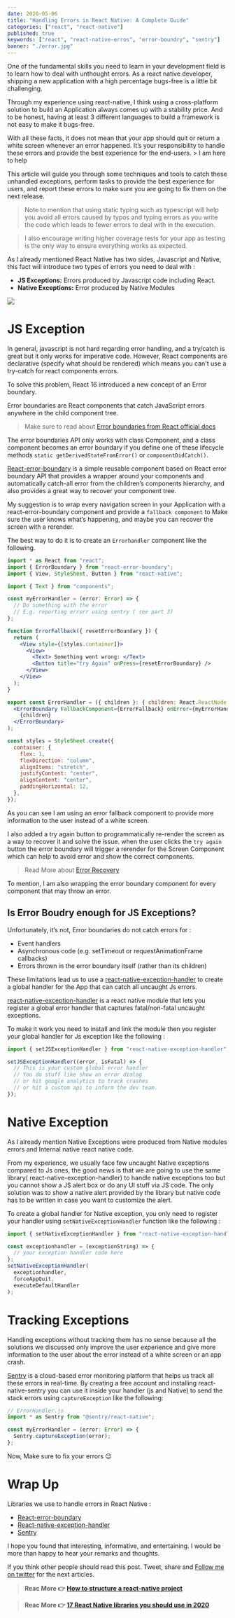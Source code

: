 ```yaml
---
date: 2020-05-06
title: "Handling Errors in React Native: A Complete Guide"
categories: ["react", "react-native"]
published: true
keywords: ["react", "react-native-erros", "error-boundry", "sentry"]
banner: "./error.jpg"
---
```


One of the fundamental skills you need to learn in your development field is to learn how to deal with unthought errors. As a react native developer, shipping a new application with a high percentage bugs-free is a little bit challenging.

Through my experience using react-native, I think using a cross-platform solution to build an Application always comes up with a stability price. And to be honest, having at least 3 different languages to build a framework is not easy to make it bugs-free.

With all these facts, it does not mean that your app should quit or return a white screen whenever an error happened. It’s your responsibility to handle these errors and provide the best experience for the end-users. > I am here to help

This article will guide you through some techniques and tools to catch these unhandled exceptions, perform tasks to provide the best experience for users, and report these errors to make sure you are going to fix them on the next release.

> Note to mention that using static typing such as typescript will help you avoid all errors caused by typos and typing errors as you write the code which leads to fewer errors to deal with in the execution.

> I also encourage writing higher coverage tests for your app as testing is the only way to ensure everything works as expected.

As I already mentioned React Native has two sides, Javascript and Native, this fact will introduce two types of errors you need to deal with :

- **JS Exceptions:** Errors produced by Javascript code including React.
- **Native Exceptions:** Error produced by Native Modules

![](https://media.giphy.com/media/3o7TKUM3IgJBX2as9O/giphy.gif)

# JS Exception

In general, javascript is not hard regarding error handling, and a try/catch is great but it only works for imperative code. However, React components are declarative (specify what should be rendered) which means you can't use a try-catch for react components errors.

To solve this problem, React 16 introduced a new concept of an Error boundary.

Error boundaries are React components that catch JavaScript errors anywhere in the child component tree.

> Make sure to read about [Error boundaries from React official docs](https://reactjs.org/docs/error-boundaries.html)

The error boundaries API only works with class Component, and a class component becomes an error boundary if you define one of these lifecycle methods `static getDerivedStateFromError()` or `componentDidCatch()`.

[React-error-boundary](https://github.com/bvaughn/react-error-boundary) is a simple reusable component based on React error boundary API that provides a wrapper around your components and automatically catch-all error from the children’s components hierarchy, and also provides a great way to recover your component tree.

My suggestion is to wrap every navigation screen in your Application with a react-error-boundary component and provide a `fallback component` to Make sure the user knows what’s happening, and maybe you can recover the screen with a rerender.

The best way to do it is to create an `Errorhandler` component like the following.

```jsx
import * as React from "react";
import { ErrorBoundary } from "react-error-boundary";
import { View, StyleSheet, Button } from "react-native";

import { Text } from "components";

const myErrorHandler = (error: Error) => {
  // Do something with the error
  // E.g. reporting errorr using sentry ( see part 3)
};

function ErrorFallback({ resetErrorBoundary }) {
  return (
    <View style={[styles.container]}>
      <View>
        <Text> Something went wrong: </Text>
        <Button title="try Again" onPress={resetErrorBoundary} />
      </View>
    </View>
  );
}

export const ErrorHandler = ({ children }: { children: React.ReactNode }) => (
  <ErrorBoundary FallbackComponent={ErrorFallback} onError={myErrorHandler}>
    {children}
  </ErrorBoundary>
);

const styles = StyleSheet.create({
  container: {
    flex: 1,
    flexDirection: "column",
    alignItems: "stretch",
    justifyContent: "center",
    alignContent: "center",
    paddingHorizontal: 12,
  },
});
```

As you can see I am using an error fallback component to provide more information to the user instead of a white screen.

I also added a try again button to programmatically re-render the screen as a way to recover it and solve the issue. when the user clicks the `try again` button the error boundary will trigger a rerender for the Screen Component which can help to avoid error and show the correct components.

> Read More about [Error Recovery](https://github.com/bvaughn/react-error-boundary#error-recovery)

To mention, I am also wrapping the error boundary component for every component that may throw an error.

## Is Error Boudry enough for JS Exceptions?

Unfortunately, it’s not, Error boundaries do not catch errors for :

- Event handlers
- Asynchronous code (e.g. setTimeout or requestAnimationFrame callbacks)
- Errors thrown in the error boundary itself (rather than its children)

These limitations lead us to use a [react-native-exception-handler](https://github.com/master-atul/react-native-exception-handler) to create a global handler for the App that can catch all uncaught Js errors.

[react-native-exception-handler](https://github.com/master-atul/react-native-exception-handler) is a react native module that lets you register a global error handler that captures fatal/non-fatal uncaught exceptions.

To make it work you need to install and link the module then you register your global handler for Js exception like the following :

```js
import { setJSExceptionHandler } from "react-native-exception-handler";

setJSExceptionHandler((error, isFatal) => {
  // This is your custom global error handler
  // You do stuff like show an error dialog
  // or hit google analytics to track crashes
  // or hit a custom api to inform the dev team.
});
```

# Native Exception

As I already mention Native Exceptions were produced from Native modules errors and Internal native react native code.

From my experience, we usually face few uncaught Native exceptions compared to Js ones, the good news is that we are going to use the same library( react-native-exception-handler) to handle native exceptions too but you cannot show a JS alert box or do any UI stuff via JS code. The only solution was to show a native alert provided by the library but native code has to be written in case you want to customize the alert.

To create a global handler for Native exception, you only need to register your handler using `setNativeExceptionHandler` function like the following :

```js
import { setNativeExceptionHandler } from "react-native-exception-handler";

const exceptionhandler = (exceptionString) => {
  // your exception handler code here
};
setNativeExceptionHandler(
  exceptionhandler,
  forceAppQuit,
  executeDefaultHandler
);
```

# Tracking Exceptions

Handling exceptions without tracking them has no sense because all the solutions we discussed only improve the user experience and give more information to the user about the error instead of a white screen or an app crash.

[Sentry](https://docs.sentry.io/platforms/react-native/) is a cloud-based error monitoring platform that helps us track all these errors in real-time. By creating a free account and installing react-native-sentry you can use it inside your handler (js and Native) to send the stack errors using `captureException` like the following:

```js
// ErrorHandler.js
import * as Sentry from "@sentry/react-native";

const myErrorHandler = (error: Error) => {
  Sentry.captureException(error);
};
```

Now, Make sure to fix your errors 😉

# Wrap Up

Libraries we use to handle errors in React Native :

- [React-error-boundary](https://github.com/bvaughn/react-error-boundary)
- [React-native-exception-handler](https://github.com/master-atul/react-native-exception-handler)
- [Sentry](https://docs.sentry.io/platforms/react-native/)

I hope you found that interesting, informative, and entertaining. I would be more than happy to hear your remarks and thoughts.

If you think other people should read this post. Tweet, share and [Follow me on twitter](https://twitter.com/ElaziziYoussouf) for the next articles.

> **Reac More 👉 [How to structure a react-native project](https://elazizi.com/how-to-structure-a-react-native-project)**

> **Reac More 👉 [17 React Native libraries you should use in 2020](https://elazizi.com/17-react-native-libraries-you-should-use-in-2020)**
